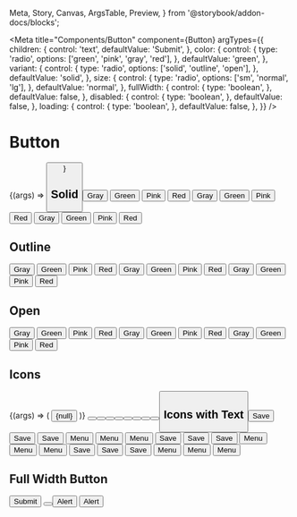   Meta,
  Story,
  Canvas,
  ArgsTable,
  Preview,
} from '@storybook/addon-docs/blocks';

<Meta
  title="Components/Button"
  component={Button}
  argTypes={{
    children: {
      control: 'text',
      defaultValue: 'Submit',
    },
    color: {
      control: {
        type: 'radio',
        options: ['green', 'pink', 'gray', 'red'],
      },
      defaultValue: 'green',
    },
    variant: {
      control: {
        type: 'radio',
        options: ['solid', 'outline', 'open'],
      },
      defaultValue: 'solid',
    },
    size: {
      control: {
        type: 'radio',
        options: ['sm', 'normal', 'lg'],
      },
      defaultValue: 'normal',
    },
    fullWidth: {
      control: {
        type: 'boolean',
      },
      defaultValue: false,
    },
    disabled: {
      control: {
        type: 'boolean',
      },
      defaultValue: false,
    },
    loading: {
      control: {
        type: 'boolean',
      },
      defaultValue: false,
    },
  }}
/>

# Button

<Preview>
  <Story
    name="Button (Default)"
    args={{
      children: 'Submit',
      variant: 'solid',
      color: 'gray',
      size: 'normal',
    }}
  >
    {(args) => <Button {...args} />}
  </Story>
</Preview>

<ArgsTable story="Button (Default)" />

## Solid

<Canvas>
  <Story name="solid/gray/sm">
    <Button variant="solid" color="gray" size="sm">
      Gray
    </Button>
  </Story>
  <Story name="solid/green/sm">
    <Button variant="solid" color="green" size="sm">
      Green
    </Button>
  </Story>
  <Story name="solid/pink/sm">
    <Button variant="solid" color="pink" size="sm">
      Pink
    </Button>
  </Story>
  <Story name="solid/red/sm">
    <Button variant="solid" color="red" size="sm">
      Red
    </Button>
  </Story>
</Canvas>

<Canvas>
  <Story name="solid/gray/normal">
    <Button variant="solid" color="gray" size="normal">
      Gray
    </Button>
  </Story>
  <Story name="solid/green/normal">
    <Button variant="solid" color="green" size="normal">
      Green
    </Button>
  </Story>
  <Story name="solid/pink/normal">
    <Button variant="solid" color="pink" size="normal">
      Pink
    </Button>
  </Story>
  <Story name="solid/red/normal">
    <Button variant="solid" color="red" size="normal">
      Red
    </Button>
  </Story>
</Canvas>

<Canvas>
  <Story name="solid/gray/lg">
    <Button variant="solid" color="gray" size="lg">
      Gray
    </Button>
  </Story>
  <Story name="solid/green/lg">
    <Button variant="solid" color="green" size="lg">
      Green
    </Button>
  </Story>
  <Story name="solid/pink/lg">
    <Button variant="solid" color="pink" size="lg">
      Pink
    </Button>
  </Story>
  <Story name="solid/red/lg">
    <Button variant="solid" color="red" size="lg">
      Red
    </Button>
  </Story>
</Canvas>

## Outline

<Canvas>
  <Story name="outline/gray/sm">
    <Button variant="outline" color="gray" size="sm">
      Gray
    </Button>
  </Story>
  <Story name="outline/green/sm">
    <Button variant="outline" color="green" size="sm">
      Green
    </Button>
  </Story>
  <Story name="outline/pink/sm">
    <Button variant="outline" color="pink" size="sm">
      Pink
    </Button>
  </Story>
  <Story name="outline/red/sm">
    <Button variant="outline" color="red" size="sm">
      Red
    </Button>
  </Story>
</Canvas>

<Canvas>
  <Story name="outline/gray/normal">
    <Button variant="outline" color="gray" size="normal">
      Gray
    </Button>
  </Story>
  <Story name="outline/green/normal">
    <Button variant="outline" color="green" size="normal">
      Green
    </Button>
  </Story>
  <Story name="outline/pink/normal">
    <Button variant="outline" color="pink" size="normal">
      Pink
    </Button>
  </Story>
  <Story name="outline/red/normal">
    <Button variant="outline" color="red" size="normal">
      Red
    </Button>
  </Story>
</Canvas>

<Canvas>
  <Story name="outline/gray/lg">
    <Button variant="outline" color="gray" size="lg">
      Gray
    </Button>
  </Story>
  <Story name="outline/green/lg">
    <Button variant="outline" color="green" size="lg">
      Green
    </Button>
  </Story>
  <Story name="outline/pink/lg">
    <Button variant="outline" color="pink" size="lg">
      Pink
    </Button>
  </Story>
  <Story name="outline/red/lg">
    <Button variant="outline" color="red" size="lg">
      Red
    </Button>
  </Story>
</Canvas>

## Open

<Canvas>
  <Story name="open/gray/sm">
    <Button variant="open" color="gray" size="sm">
      Gray
    </Button>
  </Story>
  <Story name="open/green/sm">
    <Button variant="open" color="green" size="sm">
      Green
    </Button>
  </Story>
  <Story name="open/pink/sm">
    <Button variant="open" color="pink" size="sm">
      Pink
    </Button>
  </Story>
  <Story name="open/red/sm">
    <Button variant="open" color="red" size="sm">
      Red
    </Button>
  </Story>
</Canvas>

<Canvas>
  <Story name="open/gray/normal">
    <Button variant="open" color="gray" size="normal">
      Gray
    </Button>
  </Story>
  <Story name="open/green/normal">
    <Button variant="open" color="green" size="normal">
      Green
    </Button>
  </Story>
  <Story name="open/pink/normal">
    <Button variant="open" color="pink" size="normal">
      Pink
    </Button>
  </Story>
  <Story name="open/red/normal">
    <Button variant="open" color="red" size="normal">
      Red
    </Button>
  </Story>
</Canvas>

<Canvas>
  <Story name="open/gray/lg">
    <Button variant="open" color="gray" size="lg">
      Gray
    </Button>
  </Story>
  <Story name="open/green/lg">
    <Button variant="open" color="green" size="lg">
      Green
    </Button>
  </Story>
  <Story name="open/pink/lg">
    <Button variant="open" color="pink" size="lg">
      Pink
    </Button>
  </Story>
  <Story name="open/red/lg">
    <Button variant="open" color="red" size="lg">
      Red
    </Button>
  </Story>
</Canvas>

## Icons

<Preview>
  <Story
    name="Icon Button"
    args={{
      children: 'Submit',
      variant: 'solid',
      color: 'gray',
      size: 'normal',
    }}
  >
    {(args) => (
      <Button {...args} icon={GoAlert}>
        {null}
      </Button>
    )}
  </Story>
</Preview>

<ArgsTable story="Icon Button" />

<Canvas>
  <Story name="solid/icon/sm">
    <Button variant="solid" size="sm" icon={FiMoreVertical} />
  </Story>
  <Story name="outline/icon/sm">
    <Button variant="outline" size="sm" icon={FiMoreVertical} />
  </Story>
  <Story name="open/icon/sm">
    <Button variant="open" size="sm" icon={FiMoreVertical} />
  </Story>
</Canvas>

<Canvas>
  <Story name="solid/icon/normal">
    <Button variant="solid" size="normal" icon={FiMoreVertical} />
  </Story>
  <Story name="outline/icon/normal">
    <Button variant="outline" size="normal" icon={FiMoreVertical} />
  </Story>
  <Story name="open/icon/normal">
    <Button variant="open" size="normal" icon={FiMoreVertical} />
  </Story>
</Canvas>

<Canvas>
  <Story name="solid/icon/lg">
    <Button variant="solid" size="lg" icon={FiMoreVertical} />
  </Story>
  <Story name="outline/icon/lg">
    <Button variant="outline" size="lg" icon={FiMoreVertical} />
  </Story>
  <Story name="open/icon/lg">
    <Button variant="open" size="lg" icon={FiMoreVertical} />
  </Story>
</Canvas>

## Icons with Text

<Canvas>
  <Story name="solid/icon with text right/sm">
    <Button variant="solid" size="sm" icon={FiSave}>
      Save
    </Button>
  </Story>
  <Story name="outline/icon with text right/sm">
    <Button variant="outline" size="sm" icon={FiSave}>
      Save
    </Button>
  </Story>
  <Story name="open/icon with text right/sm">
    <Button variant="open" size="sm" icon={FiSave}>
      Save
    </Button>
  </Story>
</Canvas>

<Canvas>
  <Story name="solid/icon with text left/sm">
    <Button variant="solid" size="sm" icon={FiChevronDown} iconPosition="right">
      Menu
    </Button>
  </Story>
  <Story name="outline/icon with text left/sm">
    <Button
      variant="outline"
      size="sm"
      icon={FiChevronDown}
      iconPosition="right"
    >
      Menu
    </Button>
  </Story>
  <Story name="open/icon with text left/sm">
    <Button variant="open" size="sm" icon={FiChevronDown} iconPosition="right">
      Menu
    </Button>
  </Story>
</Canvas>

<Canvas>
  <Story name="solid/icon with text right/normal">
    <Button variant="solid" size="normal" icon={FiSave}>
      Save
    </Button>
  </Story>
  <Story name="outline/icon with text right/normal">
    <Button variant="outline" size="normal" icon={FiSave}>
      Save
    </Button>
  </Story>
  <Story name="open/icon with text right/normal">
    <Button variant="open" size="normal" icon={FiSave}>
      Save
    </Button>
  </Story>
</Canvas>

<Canvas>
  <Story name="solid/icon with text left/normal">
    <Button
      variant="solid"
      size="normal"
      icon={FiChevronDown}
      iconPosition="right"
    >
      Menu
    </Button>
  </Story>
  <Story name="outline/icon with text left/normal">
    <Button
      variant="outline"
      size="normal"
      icon={FiChevronDown}
      iconPosition="right"
    >
      Menu
    </Button>
  </Story>
  <Story name="open/icon with text left/normal">
    <Button
      variant="open"
      size="normal"
      icon={FiChevronDown}
      iconPosition="right"
    >
      Menu
    </Button>
  </Story>
</Canvas>

<Canvas>
  <Story name="solid/icon with text right/lg">
    <Button variant="solid" size="lg" icon={FiSave}>
      Save
    </Button>
  </Story>
  <Story name="outline/icon with text right/lg">
    <Button variant="outline" size="lg" icon={FiSave}>
      Save
    </Button>
  </Story>
  <Story name="open/icon with text right/lg">
    <Button variant="open" size="lg" icon={FiSave}>
      Save
    </Button>
  </Story>
</Canvas>

<Canvas>
  <Story name="solid/icon with text left/lg">
    <Button variant="solid" size="lg" icon={FiChevronDown} iconPosition="right">
      Menu
    </Button>
  </Story>
  <Story name="outline/icon with text left/lg">
    <Button
      variant="outline"
      size="lg"
      icon={FiChevronDown}
      iconPosition="right"
    >
      Menu
    </Button>
  </Story>
  <Story name="open/icon with text left/lg">
    <Button variant="open" size="lg" icon={FiChevronDown} iconPosition="right">
      Menu
    </Button>
  </Story>
</Canvas>

## Full Width Button

<Canvas>
  <Story name="full width button">
    <Button fullWidth>Submit</Button>
  </Story>
</Canvas>

<Canvas>
  <Story name="full width button with icon">
    <Button icon={GoAlert} fullWidth />
  </Story>
</Canvas>

<Canvas>
  <Story name="full width button with text and icon left">
    <Button fullWidth icon={GoAlert}>
      Alert
    </Button>
  </Story>
</Canvas>

<Canvas>
  <Story name="full width button with text and icon right">
    <Button fullWidth icon={GoAlert} iconPosition="right">
      Alert
    </Button>
  </Story>
</Canvas>
